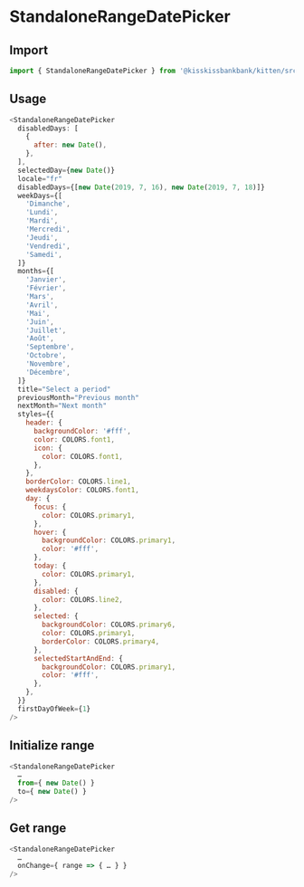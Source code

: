 
<Meta
  title="Form/StandaloneRangeDatePicker"
  component={StandaloneRangeDatePicker}
/>

# StandaloneRangeDatePicker

<Canvas>
  <Story name="Example" story={stories.StandaloneRangeDatepicker} />
</Canvas>

## Import

```js
import { StandaloneRangeDatePicker } from '@kisskissbankbank/kitten/src/components/date-picker/standalone-range'
```

## Usage

```js
<StandaloneRangeDatePicker
  disabledDays: [
    {
      after: new Date(),
    },
  ],
  selectedDay={new Date()}
  locale="fr"
  disabledDays={[new Date(2019, 7, 16), new Date(2019, 7, 18)]}
  weekDays={[
    'Dimanche',
    'Lundi',
    'Mardi',
    'Mercredi',
    'Jeudi',
    'Vendredi',
    'Samedi',
  ]}
  months={[
    'Janvier',
    'Février',
    'Mars',
    'Avril',
    'Mai',
    'Juin',
    'Juillet',
    'Août',
    'Septembre',
    'Octobre',
    'Novembre',
    'Décembre',
  ]}
  title="Select a period"
  previousMonth="Previous month"
  nextMonth="Next month"
  styles={{
    header: {
      backgroundColor: '#fff',
      color: COLORS.font1,
      icon: {
        color: COLORS.font1,
      },
    },
    borderColor: COLORS.line1,
    weekdaysColor: COLORS.font1,
    day: {
      focus: {
        color: COLORS.primary1,
      },
      hover: {
        backgroundColor: COLORS.primary1,
        color: '#fff',
      },
      today: {
        color: COLORS.primary1,
      },
      disabled: {
        color: COLORS.line2,
      },
      selected: {
        backgroundColor: COLORS.primary6,
        color: COLORS.primary1,
        borderColor: COLORS.primary4,
      },
      selectedStartAndEnd: {
        backgroundColor: COLORS.primary1,
        color: '#fff',
      },
    },
  }}
  firstDayOfWeek={1}
/>
```

## Initialize range

```js
<StandaloneRangeDatePicker
  …
  from={ new Date() }
  to={ new Date() }
/>
```

## Get range

```js
<StandaloneRangeDatePicker
  …
  onChange={ range => { … } }
/>
```

